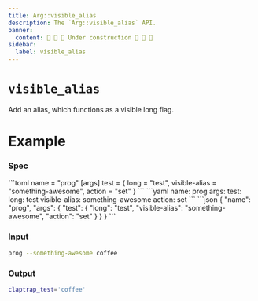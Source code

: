 ```yaml
---
title: Arg::visible_alias
description: The `Arg::visible_alias` API.
banner:
  content: 🚧 🚧 🚧 Under construction 🚧 🚧 🚧
sidebar:
  label: visible_alias
---
```



# `visible_alias` <LinkButton href="https://docs.rs/clap/latest/clap/struct.Arg.html#method.visible_alias" icon="open-book" variant="minimal"></LinkButton>

<Badge text="since 0.1.0" size="small" />

Add an alias, which functions as a visible long flag.

# Example

### Spec

<Tabs syncKey="format">
  <TabItem label="TOML">
```toml
name = "prog"
[args]
test = { long = "test", visible-alias = "something-awesome", action = "set" }
```
  </TabItem>
  <TabItem label="YAML">
```yaml
name: prog
args:
  test:
    long: test
    visible-alias: something-awesome
    action: set
```
  </TabItem>
  <TabItem label="JSON">
```json
{
  "name": "prog",
  "args": {
    "test": {
      "long": "test",
      "visible-alias": "something-awesome",
      "action": "set"
    }
  }
}
```
  </TabItem>
</Tabs>

### Input

```bash
prog --something-awesome coffee
```

### Output

```bash
claptrap_test='coffee'
```
